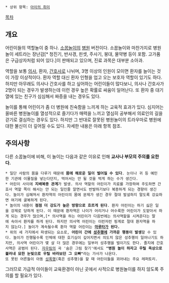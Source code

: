  * 상위 항목: [[아이의 취미]]
[[목차]]
== 개요 ==
어린이들의 역할놀이 중 하나. [[소꿉놀이]]의 [[병원]] 버전이다. 소꿉놀이와 마찬가지로 병원놀이 세트라는 장난감[* 청진기, 반사경, 핀셋, 주사기, 붕대, 물약병 등이 포함. 고가품은 구급상자처럼 되어 있다.]이 판매되고 있으며, 진료 과목은 대부분 소아과.

역할을 보통 [[의사]], 환자, [[간호사]]로 나뉘며, 3명 이상의 인원이 모이면 환자를 늘이는 것이 가장 이상적이다.  환자 역할 대신 환자 인형을 업고 오는 보호자 역할이 있기도 하다. 하지만 아무래도 의사나 간호사를 하고 싶어하는 어린이들이 많다보니, 의사나 간호사가 2명이 되는 경우가 발생하는데 이런 경우 높은 확률로 싸움이 일어난다. 또 환자 중 대기열에 있는 친구가 심심해서 짜증을 내는 경우도 있다.

놀이를 통해 어린이가 좀 더 병원에 친숙함을 느끼게 하는 교육적 효과가 있다. 심지어는 올바른 병원놀이를 열성적으로 즐기다가 매력을 느끼고 열심히 공부해서 의료인의 길을 걷기로 결심하는 경우도 있다. 하지만 그 반대로 잘못된 병원놀이의 트라우마로 병원에 대한 불신이 더 깊어질 수도 있다. 자세한 내용은 아래 항목 참조.

== 주의사항 ==
다른 소꿉놀이에 비해, 이 놀이는 다음과 같은 이유로 인해 '''교사나 부모의 주의를 요한다.'''
 * 일단 사람의 몸을 다루기 때문에 '''몸에 해로운 일이 벌어질 수 있다'''. 눈이나 귀 등 예민한 기관에 이물질을 넣는다던지, 먹어서는 안 될 것을 먹게 하는 수가 생긴다.
 * 어린이 사이에 '''지배복종 관계'''가 발생. 의사 역할의 어린이가 치료를 가장하여 주도하면 간호사 역할 쪽이 해서는 안 되는 일인줄 알면서도 반발하기보다 복종하게 되는 경향이 생긴다. 놀이가 심해져서 환자역의 어린이의 몸에 문제가 생긴 경우 절대 발설하지 말도록 강요하면 여기에 굴복하게 된다.
 * 놀이의 내용이 '''점점 더 강도가 높은 방향으로 흐르게 된다'''. 환자 어린이는 하기 싫은 일을 강제로 당하게 된다. 이 때문에 환자역은 나이가 어리거나 어수룩한 어린이가 도맡아서 하게 되는 경우가 많으며,[* 의사역을 하는 어린이가 다음번에는 의사역할을 시켜준다는 말에 속아서 환자를 하게 된다. 하지만 의사역 어린이는 이런저런 핑계로 절대 환자역을 하지 않는다.] 놀이가 계속될수록 환자 역할 어린이는 '''[[마루타]]가 된다.'''
 * 위의 세 가지에서 파생되는 요소로, '''어린이 간에 [[성추행]]에 가까운 행동이 발생'''할 수 있다. 놀이가 진행될수록 인체에 대한 호기심이 깊어지면서 의도치 않은 성추행이 일어나기도 하지만, 의사역 어린이가 몇 살 더 많은 경우에는 일부러 성추행을 벌이기도 한다. 졸지에 간호사역은 공범이 된다. [[자우림]]의 곡 '숨은 그림 찾기'에서도 '''"병원 놀이 하자고 우릴 옥상으로 불러내 묘한 눈빛으로 우릴 바라보던 그 오빠"'''라는 가사가 나온다.
 또 못된 어른들이 아동 [[성폭행]](혹은 성추행)을 할 때 어린이들을 꾀어내는 주요 레퍼토리.

그러므로 가급적 아이들이 교육환경이 아닌 곳에서 사적으로 병원놀이를 하지 않도록 주의를 할 필요가 있다.
